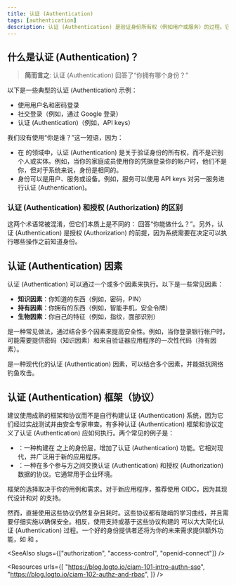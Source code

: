 ```yaml
---
title: 认证 (Authentication)
tags: [authentication]
description: 认证 (Authentication) 是验证身份所有权（例如用户或服务）的过程。它是身份和访问管理 (IAM) 系统的基础，对于保护应用程序和服务至关重要。
---
```


## 什么是认证 (Authentication)？

> **简而言之**: 认证 (Authentication) 回答了“你拥有哪个身份？”

以下是一些典型的认证 (Authentication) 示例：

- 使用用户名和密码登录
- 社交登录（例如，通过 Google 登录）
- <Ref slug="machine-to-machine" /> 认证 (Authentication)（例如，API keys）

我们没有使用“你是谁？”这一短语，因为：

- 在 <Ref slug="iam" /> 的领域中，认证 (Authentication) 是关于验证身份的所有权，而不是识别个人或实体。例如，当你的家庭成员使用你的凭据登录你的帐户时，他们不是你，但对于系统来说，身份是相同的。
- 身份可以是用户、服务或设备。例如，服务可以使用 API keys 对另一服务进行认证 (Authentication)。

### 认证 (Authentication) 和授权 (Authorization) 的区别

这两个术语常被混淆，但它们本质上是不同的：<Ref slug="authorization" /> 回答“你能做什么？”。另外，认证 (Authentication) 是授权 (Authorization) 的前提，因为系统需要在决定可以执行哪些操作之前知道身份。

## 认证 (Authentication) 因素

认证 (Authentication) 可以通过一个或多个因素来执行。以下是一些常见因素：

- **知识因素**：你知道的东西（例如，密码，PIN）
- **持有因素**：你拥有的东西（例如，智能手机，安全令牌）
- **生物因素**：你自己的特征（例如，指纹，面部识别）

<Ref slug="mfa" /> 是一种常见做法，通过结合多个因素来提高安全性。例如，当你登录银行帐户时，可能需要提供密码（知识因素）和来自验证器应用程序的一次性代码（持有因素）。

<Ref slug="passkey" /> 是一种现代化的认证 (Authentication) 因素，可以结合多个因素，并能抵抗网络钓鱼攻击。

## 认证 (Authentication) 框架（协议）

建议使用成熟的框架和协议而不是自行构建认证 (Authentication) 系统，因为它们经过实战测试并由安全专家审查。有多种认证 (Authentication) 框架和协议定义了认证 (Authentication) 应如何执行。两个常见的例子是：

- <Ref slug="openid-connect" />：一种构建在 <Ref slug="oauth-2.0" /> 之上的身份层，增加了认证 (Authentication) 功能。它相对现代，并广泛用于新的应用程序。
- <Ref slug="saml" />：一种在多个参与方之间交换认证 (Authentication) 和授权 (Authorization) 数据的协议。它通常用于企业环境。

框架的选择取决于你的用例和需求。对于新应用程序，推荐使用 OIDC，因为其现代设计和对 <Ref slug="jwt" /> 的支持。

然而，直接使用这些协议仍然复杂且耗时。这些协议都有陡峭的学习曲线，并且需要仔细实施以确保安全。相反，使用支持或基于这些协议构建的 <Ref slug="identity-provider" /> 可以大大简化认证 (Authentication) 过程。一个好的身份提供者还将为你的未来需求提供额外功能，如 <Ref slug="mfa" /> 和 <Ref slug="single-sign-on" />。

<SeeAlso slugs={["authorization", "access-control", "openid-connect"]} />

<Resources
  urls={[
    "https://blog.logto.io/ciam-101-intro-authn-sso",
    "https://blog.logto.io/ciam-102-authz-and-rbac",
  ]}
/>